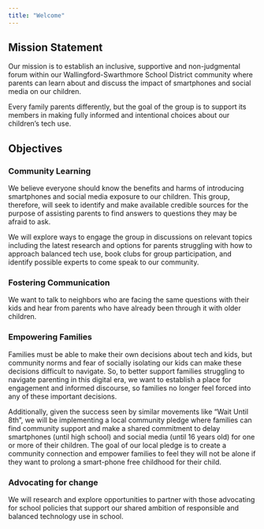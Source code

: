 ```yaml
---
title: "Welcome"
---
```


## Mission Statement

Our mission is to establish an inclusive, supportive and non-judgmental forum within our Wallingford-Swarthmore School District community where parents can learn about and discuss the impact of smartphones and social media on our children. 

Every family parents differently, but the goal of the group is to support its members in making fully informed and intentional choices about our children's tech use. 

## Objectives

### Community Learning

We believe everyone should know the benefits and harms of introducing smartphones and social media exposure to our children.  This group, therefore, will seek to identify and make available credible sources for the purpose of assisting parents to find answers to questions they may be afraid to ask. 

  We will explore ways to engage the group in discussions on relevant topics including the latest research and options for parents struggling with how to approach balanced tech use, book clubs for group participation, and identify possible experts to come speak to our community.  

### Fostering Communication

We want to talk to neighbors who are facing the same questions with their kids and hear from parents who have already been through it with older children.

### Empowering Families

Families must be able to make their own decisions about tech and kids, but community norms and fear of socially isolating our kids can make these decisions difficult to navigate. So, to better support families struggling to navigate parenting in this digital era, we want to establish a place for engagement and informed discourse, so families no longer feel forced into any of these important decisions. 
  
  Additionally, given the success seen by similar movements like “Wait Until 8th", we will be implementing a local community pledge where families can find community support and make a shared commitment to delay smartphones (until high school) and social media (until 16 years old) for one or more of their children. The goal of our local pledge is to create a community connection and empower families to feel they will not be alone if they want to prolong a smart-phone free childhood for their child. 

### Advocating for change

We will research and explore opportunities to partner with those advocating for school policies that support our shared ambition of responsible and balanced technology use in school.

  
<!-- We are exploring a parent pact based on the book [The Anxious Generation](https://www.anxiousgeneration.com/book) by [Jonathan Haidt](https://jonathanhaidt.com/anxious-generation/) and his 4 new norms: -->

<!-- 1) No smartphones before high school -->
<!-- 2) No social media before age 16 -->
<!-- 3) Phone-free schools -->
<!-- 4) More independence, free play, and responsibility in the real world. -->

<!-- If you aren't sure or your kids already have a smartphone, please join the [Facebook group](https://www.facebook.com/groups/915060343634375) anyway 🙂 -->